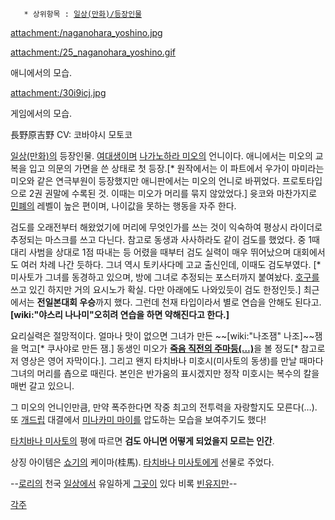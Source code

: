     * 상위항목 : [[일상(만화)/등장인물]]

attachment:/naganohara_yoshino.jpg

attachment:/25_naganohara_yoshino.gif

애니에서의 모습.

attachment:/30i9icj.jpg

게임에서의 모습.

長野原吉野
CV: 코바야시 모토코

[[일상(만화)]]의 등장인물. [[여대생]]이며 [[나가노하라 미오]]의 언니이다. 애니에서는 미오의 교복을 입고 의문의 가면을 쓴 상태로 첫 등장.[* 원작에서는 이 파트에서 우가이 마미라는 미오와 같은 연극부원이 등장했지만 애니판에서는 미오의 언니로 바뀌었다. 프로토타입으로 2권 권말에 수록된 것. 이때는 미오가 머리를 묶지 않았었다.] 윳코와 마찬가지로 [[민폐]]의 레벨이 높은 편이며, 나이값을 못하는 행동을 자주 한다. 
 
검도를 오래전부터 해왔었기에 머리에 무엇인가를 쓰는 것이 익숙하여 평상시 라이더로 추정되는 마스크를 쓰고 다닌다. 참고로 동생과 사사하라도 같이 검도를 했었다. 중 1때 대리 사범을 상대로 1점 따내는 등 어렸을 때부터 검도 실력이 매우 뛰어났으며 대회에서도 여러 차례 나간 듯하다. 그녀 역시 토키사다메 고교 출신인데, 이때도 검도부였다. [* 미사토가 그녀를 동경하고 있으며, 방에 그녀로 추정되는 포스터까지 붙여놨다. [[호구]]를 쓰고 있긴 하지만 거의 요시노가 확실. 다만 아래에도 나와있듯이 검도 한정인듯.] 최근에서는 '''전일본대회 우승'''까지 했다. 그런데 천재 타입이라서 별로 연습을 안해도 된다고. '''[wiki:"야스리 나나미"오히려 연습을 하면 약해진다고 한다.]'''

요리실력은 절망적이다. 얼마나 맛이 없으면 그녀가 만든 ~~[wiki:"나조잼" 나조]~~잼을 먹고[* 쿠사야로 만든 잼.] 동생인 미오가 '''[https://www.youtube.com/watch?v=tQzEQLuZ4Tk 죽음 직전의 주마등(…)]'''을 볼 정도[* 참고로 저 영상은 영어 자막이다.]. 그리고 왠지 타치바나 미호시(미사토의 동생)를 만날 때마다 그녀의 머리를 춉으로 때린다. 본인은 반가움의 표시겠지만 정작 미호시는 복수의 칼을 매번 갈고 있으니.

그 미오의 언니인만큼, 만약 폭주한다면 작중 최고의 전투력을 자랑할지도 모른다(…). 또 [[개드립]] 대결에서 [[미나카미 마이]]를 압도하는 모습을 보여주기도 했다!

[[타치바나 미사토]]의 평에 따르면 '''검도 아니면 어떻게 되었을지 모르는 인간'''.

상징 아이템은 [[쇼기]]의 케이마(桂馬). [[타치바나 미사토]]에게 선물로 주었다.

--[[로리]]의 천국 [[일상(만화)|일상]]에서 유일하게 [[슴가|그곳]]이 있다 비록 [[빈유]]지만--

[[각주]]
